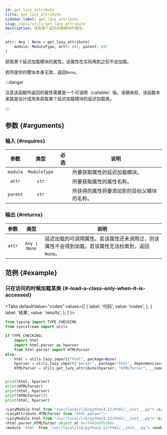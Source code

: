 ```yaml
---
id: get_lazy_attribute
title: get_lazy_attribute
sidebar_label: get_lazy_attribute
slug: /apis/utils/get_lazy_attribute
description: 获取某个延迟加载模块的属性。
---
```





<APITopBar type="func" isPrivate={true} source="utils.get_lazy_attribute" />

```python
attr: Any | None = get_lazy_attribute(
    module: ModuleType, attr: str, parent: str
)
```

获取某个延迟加载模块的属性。该属性在实际用到之前不会加载。

若所提供的模块本身无效，返回`None`。

:::danger

注意该函数所返回的属性需要是一个可调用（callable）值。准确来叔，该函数本来就是设计成用来获取某个延迟加载模块的延迟加载类。

:::

## 参数 {#arguments}

### 输入 {#requires}

|   参数   |     类型     |               必选                | <center>说明</center>                      |
| :------: | :----------: | :-------------------------------: | :----------------------------------------- |
| `module` | `ModuleType` | <InlineIcon icon={vsiCheckIcon}/> | 所要获取属性的延迟加载模块。               |
|  `attr`  |    `str`     | <InlineIcon icon={vsiCheckIcon}/> | 所要获取属性的属性名称。                   |
| `parent` |    `str`     | <InlineIcon icon={vsiCheckIcon}/> | 所获得的属性将要添加到的目标父模块的名称。 |

### 输出 {#returns}

|  参数  |     类型      | <center>说明</center>                                                                            |
| :----: | :-----------: | :----------------------------------------------------------------------------------------------- |
| `attr` | `Any \| None` | 延迟加载的可调用属性。若该属性还未调用过，则该属性不会得到加载。若该属性无法检索到，返回`None`。 |

## 范例 {#example}

### <IconObjType type="term"/> 只在访问的时候加载某类 {#-load-a-class-only-when-it-is-accessed}

<Tabs
  defaultValue="codes"
  values={[
    { label: '代码', value: 'codes', },
    { label: '结果', value: 'results', },
  ]
}>

<TabItem value="codes">

```python showLineNumbers title="lazy_load_a_class.py"
from typing import TYPE_CHECKING
from syncstream import utils

if TYPE_CHECKING:
    import html
    import html.parser as hparser
    from html.parser import HTMLParser
else:
    html = utils.lazy_import("html", package=None)
    hparser = utils.lazy_import("parser", package="html", dependencies=("html",))
    HTMLParser = utils.get_lazy_attribute(hparser, "HTMLParser", __name__)


print(html, hparser)
print(HTMLParser)
print(html, hparser)
print(HTMLParser())
print(html, hparser)

```

</TabItem>

<TabItem value="results">

```python
<LazyModule html from "/usr/local/lib/python3.12/html/__init__.py"> <LazyModule html.parser from "/usr/local/lib/python3.12/html/parser.py">
<LazyAttribute HTMLParser from "html.parser">
<LazyModule html from "/usr/local/lib/python3.12/html/__init__.py"> <LazyModule html.parser from "/usr/local/lib/python3.12/html/parser.py">
<html.parser.HTMLParser object at 0x7f4416dfb380>
<module 'html' from '/usr/local/lib/python3.12/html/__init__.py'> <module 'html.parser' from '/usr/local/lib/python3.12/html/parser.py'>
```

</TabItem>
</Tabs>
